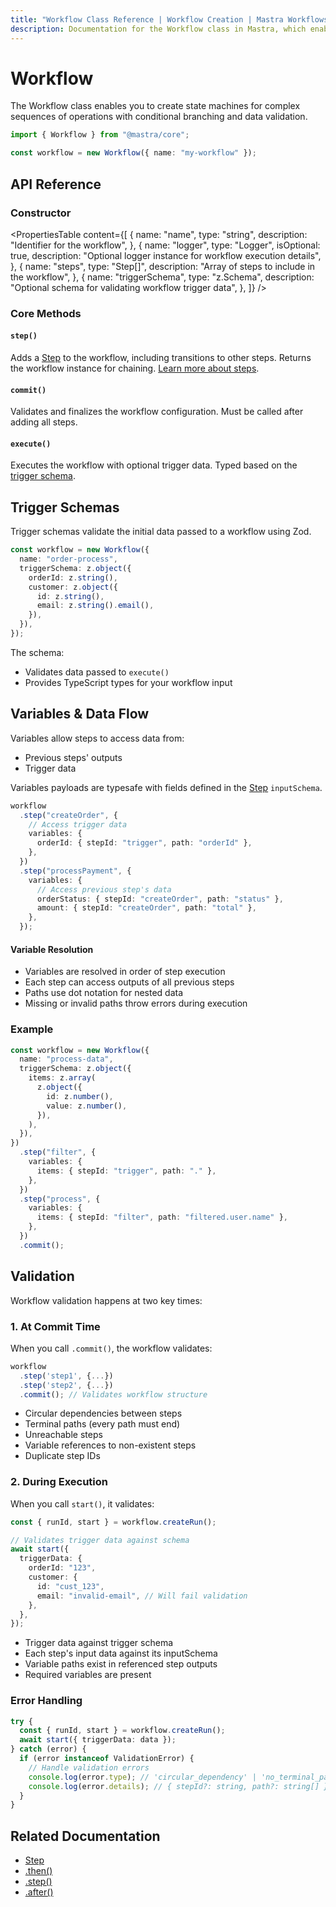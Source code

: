 ```yaml
---
title: "Workflow Class Reference | Workflow Creation | Mastra Workflows"
description: Documentation for the Workflow class in Mastra, which enables you to create state machines for complex sequences of operations with conditional branching and data validation.
---
```


# Workflow

The Workflow class enables you to create state machines for complex sequences of operations with conditional branching and data validation.

```ts copy
import { Workflow } from "@mastra/core";

const workflow = new Workflow({ name: "my-workflow" });
```

## API Reference

### Constructor

<PropertiesTable
  content={[
    {
      name: "name",
      type: "string",
      description: "Identifier for the workflow",
    },
    {
      name: "logger",
      type: "Logger<WorkflowLogMessage>",
      isOptional: true,
      description: "Optional logger instance for workflow execution details",
    },
    {
      name: "steps",
      type: "Step[]",
      description: "Array of steps to include in the workflow",
    },
    {
      name: "triggerSchema",
      type: "z.Schema",
      description: "Optional schema for validating workflow trigger data",
    },
  ]}
/>

### Core Methods

#### `step()`

Adds a [Step](./step-class.mdx) to the workflow, including transitions to other steps. Returns the workflow instance for chaining. [Learn more about steps](./step-class.mdx).

#### `commit()`

Validates and finalizes the workflow configuration. Must be called after adding all steps.

#### `execute()`

Executes the workflow with optional trigger data. Typed based on the [trigger schema](./workflow.mdx#trigger-schemas).

## Trigger Schemas

Trigger schemas validate the initial data passed to a workflow using Zod.

```ts showLineNumbers copy
const workflow = new Workflow({
  name: "order-process",
  triggerSchema: z.object({
    orderId: z.string(),
    customer: z.object({
      id: z.string(),
      email: z.string().email(),
    }),
  }),
});
```

The schema:

- Validates data passed to `execute()`
- Provides TypeScript types for your workflow input

## Variables & Data Flow

Variables allow steps to access data from:

- Previous steps' outputs
- Trigger data

Variables payloads are typesafe with fields defined in the [Step](./step-class.mdx) `inputSchema`.

```ts showLineNumbers copy
workflow
  .step("createOrder", {
    // Access trigger data
    variables: {
      orderId: { stepId: "trigger", path: "orderId" },
    },
  })
  .step("processPayment", {
    variables: {
      // Access previous step's data
      orderStatus: { stepId: "createOrder", path: "status" },
      amount: { stepId: "createOrder", path: "total" },
    },
  });
```

#### Variable Resolution

- Variables are resolved in order of step execution
- Each step can access outputs of all previous steps
- Paths use dot notation for nested data
- Missing or invalid paths throw errors during execution

### Example

```ts showLineNumbers copy
const workflow = new Workflow({
  name: "process-data",
  triggerSchema: z.object({
    items: z.array(
      z.object({
        id: z.number(),
        value: z.number(),
      }),
    ),
  }),
})
  .step("filter", {
    variables: {
      items: { stepId: "trigger", path: "." },
    },
  })
  .step("process", {
    variables: {
      items: { stepId: "filter", path: "filtered.user.name" },
    },
  })
  .commit();
```

## Validation

Workflow validation happens at two key times:

### 1. At Commit Time

When you call `.commit()`, the workflow validates:

```ts showLineNumbers copy
workflow
  .step('step1', {...})
  .step('step2', {...})
  .commit(); // Validates workflow structure
```

- Circular dependencies between steps
- Terminal paths (every path must end)
- Unreachable steps
- Variable references to non-existent steps
- Duplicate step IDs

### 2. During Execution

When you call `start()`, it validates:

```ts showLineNumbers copy
const { runId, start } = workflow.createRun();

// Validates trigger data against schema
await start({
  triggerData: {
    orderId: "123",
    customer: {
      id: "cust_123",
      email: "invalid-email", // Will fail validation
    },
  },
});
```

- Trigger data against trigger schema
- Each step's input data against its inputSchema
- Variable paths exist in referenced step outputs
- Required variables are present

### Error Handling

```ts showLineNumbers copy
try {
  const { runId, start } = workflow.createRun();
  await start({ triggerData: data });
} catch (error) {
  if (error instanceof ValidationError) {
    // Handle validation errors
    console.log(error.type); // 'circular_dependency' | 'no_terminal_path' | 'unreachable_step'
    console.log(error.details); // { stepId?: string, path?: string[] }
  }
}
```

## Related Documentation

- [Step](./step-class.mdx)
- [.then()](./then.mdx)
- [.step()](./step-function.mdx)
- [.after()](./after.mdx)
